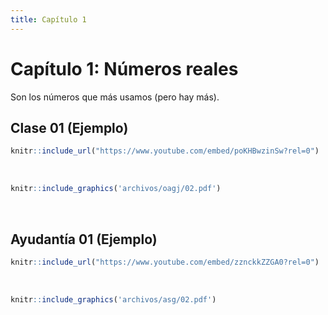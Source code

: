 ```yaml
---
title: Capítulo 1
---
```


# Capítulo 1: Números reales {-}

Son los números que más usamos (pero hay más).


## Clase 01 (Ejemplo)


```r
knitr::include_url("https://www.youtube.com/embed/poKHBwzinSw?rel=0")
```

<br/> <!--Esto se pone para que se genere un espacio en blanco en la salida html-->

```r
knitr::include_graphics('archivos/oagj/02.pdf')
```

<br/>


## Ayudantía 01 (Ejemplo)


```r
knitr::include_url("https://www.youtube.com/embed/zznckkZZGA0?rel=0")
```

<br/>

```r
knitr::include_graphics('archivos/asg/02.pdf')
```

<br/>
